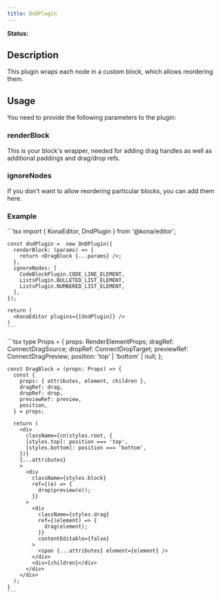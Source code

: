 ```yaml
---
title: DnDPlugin
---
```


**Status:** <Badge text="stable" type="tip" />

## Description

This plugin wraps each node in a custom block, which allows reordering them.

## Usage
You need to provide the following parameters to the plugin:

### renderBlock
This is your block's wrapper, needed for adding drag handles as well as additional paddings and drag/drop refs.

### ignoreNodes
If you don't want to allow reordering particular blocks, you can add them here.

### Example

<Tabs>
  <Tab label="Editor.tsx">
    ```tsx
    import { KonaEditor, DndPlugin } from '@kona/editor';

    const dndPlugin =  new DnDPlugin({
      renderBlock: (params) => {
        return <DragBlock {...params} />;
      },
      ignoreNodes: [
        CodeBlockPlugin.CODE_LINE_ELEMENT,
        ListsPlugin.BULLETED_LIST_ELEMENT,
        ListsPlugin.NUMBERED_LIST_ELEMENT,
      ],
    });

    return (
      <KonaEditor plugins={[dndPlugin]} />
    )
    ```
  </Tab>
  <Tab label="DragBlock.tsx">
    ```tsx
    type Props = {
      props: RenderElementProps;
      dragRef: ConnectDragSource;
      dropRef: ConnectDropTarget;
      previewRef: ConnectDragPreview;
      position: 'top' | 'bottom' | null;
    };

    const DragBlock = (props: Props) => {
      const {
        props: { attributes, element, children },
        dragRef: drag,
        dropRef: drop,
        previewRef: preview,
        position,
      } = props;

      return (
        <div
          className={cn(styles.root, {
          [styles.top]: position === 'top',
          [styles.bottom]: position === 'bottom',
        })}
        {...attributes}
        >
          <div
            className={styles.block}
            ref={(e) => {
              drop(preview(e));
            }}
          >
            <div
              className={styles.drag}
              ref={(element) => {
                drag(element);
              }}
              contentEditable={false}
            >
              <span {...attributes} element={element} />
            </div>
            <div>{children}</div>
          </div>
        </div>
      );
    }
    ```
  </Tab>
</Tabs>
